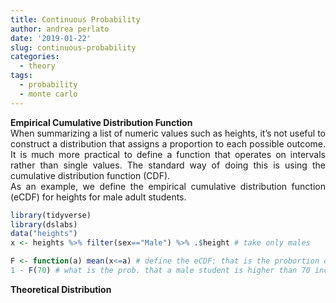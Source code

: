 ```yaml
---
title: Continuous Probability
author: andrea perlato
date: '2019-01-22'
slug: continuous-probability
categories:
  - theory
tags:
  - probability
  - monte carlo
---
```


<style>
body {
text-align: justify}
</style>

**Empirical Cumulative Distribution Function** </br>
When summarizing a list of numeric values such as heights, it's not useful to construct a distribution that assigns a proportion to each possible outcome.
It is much more practical to define a function that operates on intervals rather than single values.
The standard way of doing this is using the cumulative distribution function (CDF). </br>
As an example, we define the empirical cumulative distribution function (eCDF) for heights for male adult students.

```r
library(tidyverse)
library(dslabs)
data("heights")
x <- heights %>% filter(sex=="Male") %>% .$height # take only males

F <- function(a) mean(x<=a) # define the eCDF: that is the probortion of cases equal to a
1 - F(70) # what is the prob. that a male student is higher than 70 inches


```

**Theoretical Distribution**







